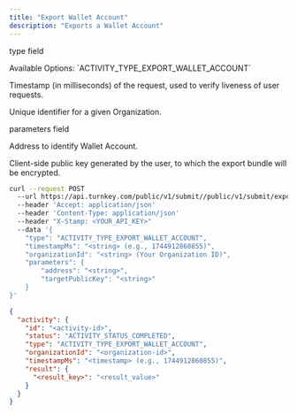 ```yaml
---
title: "Export Wallet Account"
description: "Exports a Wallet Account"
---
```



<Authorizations />

<H3Bordered text="Body" />

<ParamField body="type" type="enum<string>" required={true}><p>type field</p><p>Available Options: \`ACTIVITY_TYPE_EXPORT_WALLET_ACCOUNT\`</p></ParamField>
<ParamField body="timestampMs" type="string" required={true}><p>Timestamp (in milliseconds) of the request, used to verify liveness of user requests.</p></ParamField>
<ParamField body="organizationId" type="string" required={true}><p>Unique identifier for a given Organization.</p></ParamField>
<ParamField body="parameters" type="object" required={true}>
  <p>parameters field</p>
  <Expandable title="parameters details">
    <NestedParam parentKey="parameters" childKey="address" type="string" required={true}><p>Address to identify Wallet Account.</p></NestedParam>
    <NestedParam parentKey="parameters" childKey="targetPublicKey" type="string" required={true}><p>Client-side public key generated by the user, to which the export bundle will be encrypted.</p></NestedParam>
  </Expandable>
</ParamField>

<RequestExample>

```bash cURL
curl --request POST 
  --url https://api.turnkey.com/public/v1/submit//public/v1/submit/export_wallet_account 
  --header 'Accept: application/json' 
  --header 'Content-Type: application/json' 
  --header "X-Stamp: <YOUR_API_KEY>" 
  --data '{
    "type": "ACTIVITY_TYPE_EXPORT_WALLET_ACCOUNT",
    "timestampMs": "<string> (e.g., 1744912860855)",
    "organizationId": "<string> (Your Organization ID)",
    "parameters": {
        "address": "<string>",
        "targetPublicKey": "<string>"
    }
}'
```

</RequestExample>

<ResponseExample>

```json 200
{
  "activity": {
    "id": "<activity-id>",
    "status": "ACTIVITY_STATUS_COMPLETED",
    "type": "ACTIVITY_TYPE_EXPORT_WALLET_ACCOUNT",
    "organizationId": "<organization-id>",
    "timestampMs": "<timestamp> (e.g., 1744912860855)",
    "result": {
      "<result_key>": "<result_value>"
    }
  }
}
```

</ResponseExample>
